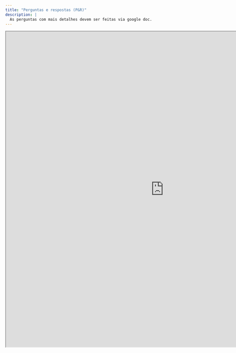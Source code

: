 ```yaml
---
title: "Perguntas e respostas (P&R)"
description: |
  As perguntas com mais detalhes devem ser feitas via google doc.
---
```




<iframe width='1000px' height='1000px' src='https://docs.google.com/document/d/14a9SgW509v-1mRIW0L8cu6aUjk951la9WhZoXguUfm0/edit?usp=sharing' >
</iframe>
